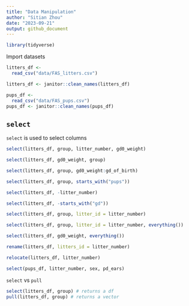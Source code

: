 ```yaml
---
title: "Data Manipulation"
author: "Sitian Zhou"
date: "2023-09-21"
output: github_document
---
```


```r
library(tidyverse)
```
Import datasets

```r
litters_df <-
  read_csv("data/FAS_litters.csv")

litters_df <- janitor::clean_names(litters_df)

pups_df <-
  read_csv("data/FAS_pups.csv")
pups_df <- janitor::clean_names(pups_df)
```
## `select`

`select` is used to select columns

```r
select(litters_df, group, litter_number, gd0_weight)

select(litters_df, gd0_weight, group)

select(litters_df, group, gd0_weight:gd_of_birth)

select(litters_df, group, starts_with("pups"))

select(litters_df, -litter_number)

select(litters_df, -starts_with("gd"))

select(litters_df, group, litter_id = litter_number)

select(litters_df, group, litter_id = litter_number, everything())

select(litters_df, gd0_weight, everything())
```

```r
rename(litters_df, litters_id = litter_number)

relocate(litters_df, litter_number)
```

```r
select(pups_df, litter_number, sex, pd_ears)
```





`select` vs `pull`

```r
select(litters_df, group) # returns a df
pull(litters_df, group) # returns a vector
```










